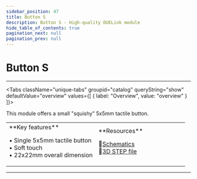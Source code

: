 ```yaml
---
sidebar_position: 47
title: Button S
description: Button S - High-quality DUELink module
hide_table_of_contents: true
pagination_next: null
pagination_prev: null
---
```



# Button S

<ImageSection 
  product="hibuttons-a"
  tagline="Small 5x5mm Tactile Button"
/>

---

<Tabs className="unique-tabs" groupid="catalog" queryString="show" defaultValue="overview"
  values={[
    {
        label: "Overview",
        value: "overview"
    }
]}>

<TabItem value="overview">

This module offers a small "squishy" 5x5mm tactile button.

<table><td width='50%'>
**Key features**

• Single 5x5mm tactile button<br/>
• Soft touch<br/>
• 22x22mm overall dimension<br/>

</td><td width='50%'>
**Resources**
 
📄<a href="/sch/gdl-hibuttons-a.pdf" download>Schematics</a><br/>
🔩<a href="/3d/gdl-hibuttons-a.step" download>3D STEP file</a><br/>
</td></table>

</TabItem>



</Tabs>

---

<OrderSection
    product="DUELink Button S"
    partnumber="GDL-HIBUTTONS-A"
    price="$0.00"
/>
